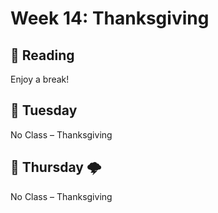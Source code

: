 # Week 14: Thanksgiving

## 📖 Reading

Enjoy a break!

## 🌮 Tuesday

No Class – Thanksgiving

## 🔨️ Thursday 🌩

No Class – Thanksgiving

